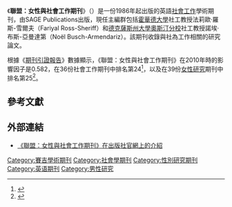 {{Infobox journal
| title = 聯盟<br>Affilia
| cover = Affilia-Journal Of Women And Social Work.tif
| editor = 法莉歐·羅斯-雪爾夫<br>諾埃·布斯-亞曼達第
| discipline = [[社會工作|社會工作]]
| language = 英語
| former_names = 
| abbreviation = Affilia
| publisher = [[賽吉出版公司|賽吉出版公司]]
| country =
| frequency = 季刊
| history = 1986年－現在
| openaccess =
| license = 
| impact = 1.028
| impact-year = 2018
| website = http://www.sagepub.com/journalsProdDesc.nav?prodId=Journal200881
| link1 = http://aff.sagepub.com/content/current
| link1-name = 線上閱讀
| link2 = http://aff.sagepub.com/content/by/year
| link2-name = 線上閱讀
| JSTOR = 
| OCLC = 12871850
| LCCN = 90656452 
| CODEN = 
| ISSN = 0886-1099 
| eISSN = 1552-3020 
}}
《'''聯盟：女性與社會工作期刊'''》（''{{lang-en|Affilia: Journal of Women and Social Work}}''）是一份1986年起出版的英語[[社會工作|社會工作]]學術期刊，由SAGE Publications出版，現任主編群包括[[霍華德大學|霍華德大學]]社工教授法莉歐·羅斯-雪爾夫（Fariyal Ross-Sheriff）和[[德克薩斯州大學奧斯汀分校|德克薩斯州大學奧斯汀分校]]社工教授諾埃·布斯-亞曼達第（Noël Busch-Armendariz）。該期刊收錄與社為工作相關的研究論文。

根據《[[期刊引證報告|期刊引證報告]]》數據顯示，《聯盟：女性與社會工作期刊》在2010年時的影響因子是0.582，在36份社會工作期刊中排名第24<ref name=WoS>{{cite book |year=2011 |chapter=Journals Ranked by Impact: Social Work|title=2010 Journal Citation Reports |publisher=[[湯森路透|Thomson Reuters]] |edition=Social Sciences |accessdate=2011-09-30 |language=en|work=Web of Science |postscript=.}}</ref>，以及在39份[[女性研究|女性研究]]期刊中排名第25<ref>{{cite book |year=2011 |chapter=Journals Ranked by Impact: Woman's Studies|title=2010 Journal Citation Reports |publisher=Thomson Reuters |edition=Social Sciences |accessdate=2011-09-30 |language=en|work=Web of Science |postscript=.}}</ref>。

== 參考文獻 ==
{{reflist}}

== 外部連結 ==
* [http://aff.sagepub.com/ 《聯盟：女性與社會工作期刊》在出版社官網上的介紹] {{Wayback|url=http://aff.sagepub.com/ |date=20121030153019 }} {{en}}

[[Category:賽吉學術期刊|Category:賽吉學術期刊]]
[[Category:社會學期刊|Category:社會學期刊]]
[[Category:性別研究期刊|Category:性別研究期刊]]
[[Category:英语期刊|Category:英语期刊]]
[[Category:男性研究|Category:男性研究]]